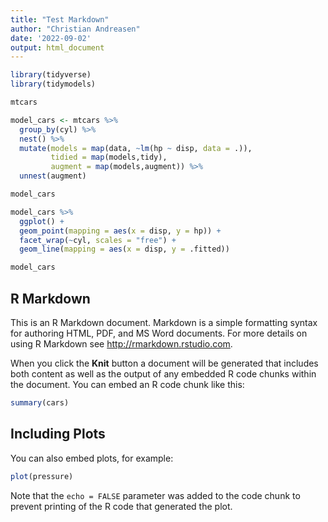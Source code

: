 ```yaml
---
title: "Test Markdown"
author: "Christian Andreasen"
date: '2022-09-02'
output: html_document
---
```


```r
library(tidyverse)
library(tidymodels)

mtcars

model_cars <- mtcars %>% 
  group_by(cyl) %>% 
  nest() %>% 
  mutate(models = map(data, ~lm(hp ~ disp, data = .)),
         tidied = map(models,tidy),
         augment = map(models,augment)) %>% 
  unnest(augment)

model_cars

model_cars %>% 
  ggplot() +
  geom_point(mapping = aes(x = disp, y = hp)) + 
  facet_wrap(~cyl, scales = "free") + 
  geom_line(mapping = aes(x = disp, y = .fitted))

model_cars

```

## R Markdown

This is an R Markdown document. Markdown is a simple formatting syntax for authoring HTML, PDF, and MS Word documents. For more details on using R Markdown see <http://rmarkdown.rstudio.com>.

When you click the **Knit** button a document will be generated that includes both content as well as the output of any embedded R code chunks within the document. You can embed an R code chunk like this:

```r
summary(cars)
```

## Including Plots

You can also embed plots, for example:

```r
plot(pressure)
```

Note that the `echo = FALSE` parameter was added to the code chunk to prevent printing of the R code that generated the plot.
